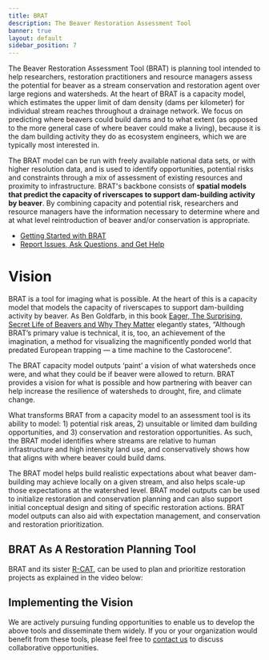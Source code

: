 ```yaml
---
title: BRAT
description: The Beaver Restoration Assessment Tool
banner: true
layout: default
sidebar_position: 7
---
```


The Beaver Restoration Assessment Tool (BRAT) is planning tool intended to help researchers, restoration practitioners and resource managers assess the potential for beaver as a stream conservation and restoration agent over large regions and watersheds. At the heart of BRAT is a capacity model, which estimates the upper limit of dam density (dams per kilometer) for individual stream reaches throughout a drainage network. We focus on predicting where beavers could build dams and to what extent (as opposed to the more general case of where beaver could make a living), because it is the dam building activity they do as ecosystem engineers, which we are typically most interested in.

The BRAT model can be run with freely available national data sets, or with higher resolution data, and is used to identify opportunities,  potential risks and constraints through a mix of assessment of existing resources and proximity to infrastructure. BRAT's backbone consists of **spatial models that predict the capacity of riverscapes to support dam-building activity by beaver**. By combining capacity and potential risk, researchers and resource managers have the information necessary to determine where and at what level reintroduction of beaver and/or conservation is appropriate.

- [Getting Started with BRAT](TODO)
- [Report Issues, Ask Questions, and Get Help](TODO)

# Vision

BRAT is a tool for imaging what is possible. At the heart of this is a capacity model that models the capacity of riverscapes to support dam-building activity by beaver. As Ben Goldfarb, in this book [Eager, The Surprising, Secret Life of Beavers and Why They Matter](https://www.amazon.com/Eager-Surprising-Secret-Beavers-Matter/dp/160358739X) elegantly states, “Although BRAT’s primary value is technical, it is, too, an achievement of the imagination, a method for visualizing the magnificently ponded world that predated European trapping — a time machine to the Castorocene”.

The BRAT capacity model outputs ‘paint’ a vision of what watersheds once were, and what they could be if beaver were allowed to return. BRAT provides a vision for what is possible and how partnering with beaver can help increase the resilience of watersheds to drought, fire, and climate change.

What transforms BRAT from a capacity model to an assessment tool is its ability to model: 1) potential risk areas, 2) unsuitable or limited dam building opportunities, and 3) conservation and restoration opportunities. As such, the BRAT model identifies where streams are relative to human infrastructure and high intensity land use, and conservatively shows how that aligns with where beaver could build dams.

The BRAT model helps build realistic expectations about what beaver dam-building may achieve locally on a given stream, and also helps scale-up those expectations at the watershed level. BRAT model outputs can be used to initialize restoration and conservation planning and can also support initial conceptual design and siting of specific restoration actions. BRAT model outputs can also aid with expectation management, and conservation and restoration prioritization.

## BRAT As A Restoration Planning Tool

BRAT and its sister [R-CAT](http://rcat.riverscapes.net), can be used to plan and prioritize restoration projects as explained in the video below:

<YouTubeEmbed videoId="e28Ix-08PdM"/>

## Implementing the Vision

We are actively pursuing funding opportunities to enable us to develop the above tools and disseminate them widely.  If you or your organization would benefit from these tools, please feel free to [contact us](http://www.joewheaton.org/contact.html) to discuss collaborative opportunities.
